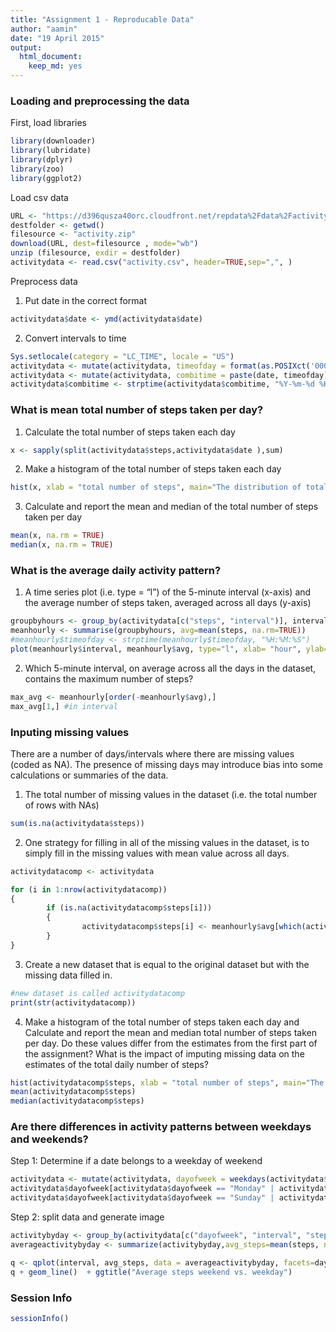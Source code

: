 ```yaml
---
title: "Assignment 1 - Reproducable Data"
author: "aamin"
date: "19 April 2015"
output:
  html_document:
    keep_md: yes
---
```



### Loading and preprocessing the data

First, load libraries
```r
library(downloader)
library(lubridate)
library(dplyr)
library(zoo)
library(ggplot2)
```


Load csv data
```r

URL <- "https://d396qusza40orc.cloudfront.net/repdata%2Fdata%2Factivity.zip"
destfolder <- getwd()
filesource <- "activity.zip"
download(URL, dest=filesource , mode="wb") 
unzip (filesource, exdir = destfolder)
activitydata <- read.csv("activity.csv", header=TRUE,sep=",", )  

```


Preprocess data

1. Put date in the correct format
```r
activitydata$date <- ymd(activitydata$date)
```

2. Convert intervals to time
```r
Sys.setlocale(category = "LC_TIME", locale = "US")
activitydata <- mutate(activitydata, timeofday = format(as.POSIXct('0001-01-01 00:00:00') + interval*60, "%H:%M:%S")) # convert minutes into seconds, and convert to 24 hours time
activitydata <- mutate(activitydata, combitime = paste(date, timeofday))
activitydata$combitime <- strptime(activitydata$combitime, "%Y-%m-%d %H:%M:%S")

```

### What is mean total number of steps taken per day?

1. Calculate the total number of steps taken each day
```r
x <- sapply(split(activitydata$steps,activitydata$date ),sum)
```

2.  Make a histogram of the total number of steps taken each day
```r
hist(x, xlab = "total number of steps", main="The distribution of total numbers of steps each day")
```

3. Calculate and report the mean and median of the total number of steps taken per day
```r
mean(x, na.rm = TRUE)
median(x, na.rm = TRUE)
```


### What is the average daily activity pattern?

1. A time series plot (i.e. type = "l") of the 5-minute interval (x-axis) and the average number of steps taken, averaged across all days (y-axis)
```r
groupbyhours <- group_by(activitydata[c("steps", "interval")], interval)
meanhourly <- summarise(groupbyhours, avg=mean(steps, na.rm=TRUE))
#meanhourly$timeofday <- strptime(meanhourly$timeofday, "%H:%M:%S")
plot(meanhourly$interval, meanhourly$avg, type="l", xlab= "hour", ylab= "steps", col="black" , lwd=1)     

```

2. Which 5-minute interval, on average across all the days in the dataset, contains the maximum number of steps?

```r
max_avg <- meanhourly[order(-meanhourly$avg),]
max_avg[1,] #in interval

```

### Inputing missing values
There are a number of days/intervals where there are missing values (coded as NA). The presence of missing days may introduce bias into some calculations or summaries of the data.

1. The total number of missing values in the dataset (i.e. the total number of rows with NAs)

```r
sum(is.na(activitydata$steps))
```

2. One strategy for filling in all of the missing values in the dataset, is to simply fill in the missing values with mean value across all days.

```r
activitydatacomp <- activitydata

for (i in 1:nrow(activitydatacomp))
{
        if (is.na(activitydatacomp$steps[i]))
        {
                activitydatacomp$steps[i] <- meanhourly$avg[which(activitydatacomp$interval[i] == meanhourly$interval)]
        }   
}

```



3. Create a new dataset that is equal to the original dataset but with the missing data filled in.

```r
#new dataset is called activitydatacomp
print(str(activitydatacomp))
```

4. Make a histogram of the total number of steps taken each day and Calculate and report the mean and median total number of steps taken per day. Do these values differ from the estimates from the first part of the assignment? What is the impact of imputing missing data on the estimates of the total daily number of steps?

```r
hist(activitydatacomp$steps, xlab = "total number of steps", main="The distribution of total numbers of steps each day")
mean(activitydatacomp$steps)
median(activitydatacomp$steps)
```




### Are there differences in activity patterns between weekdays and weekends?


Step 1: Determine if a date belongs to a weekday of weekend
```r
activitydata <- mutate(activitydata, dayofweek = weekdays(activitydata$date))
activitydata$dayofweek[activitydata$dayofweek == "Monday" | activitydata$dayofweek == "Tuesday"  | activitydata$dayofweek == "Wednesday"  | activitydata$dayofweek == "Thursday" | activitydata$dayofweek == "Friday"] <- "weekday"
activitydata$dayofweek[activitydata$dayofweek == "Sunday" | activitydata$dayofweek == "Saturday"] <- "weekend"
```

Step 2: split data and generate image
```r
activitybyday <- group_by(activitydata[c("dayofweek", "interval", "steps")],dayofweek,interval)
averageactivitybyday <- summarize(activitybyday,avg_steps=mean(steps, na.rm=TRUE)) 

q <- qplot(interval, avg_steps, data = averageactivitybyday, facets=dayofweek~., geom=c("point","smooth"), method="lm")
q + geom_line()  + ggtitle("Average steps weekend vs. weekday")
```

### Session Info

```r
sessionInfo()
```

